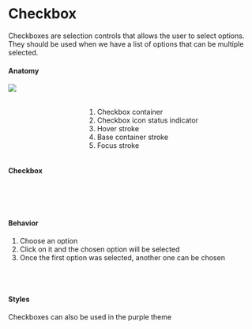 

<Meta title="Components | Checkbox" />

<div class="docs-title">
  <div>
    <h1 class="docs-title__text">Checkbox</h1>
  </div>
</div>

<div class="docs-content">
  <p>Checkboxes are selection controls that allows the user to select options. 
  They should be used when we have a list of options that can be multiple selected.
  </p> 

<h4>Anatomy</h4>
<div class="columns">
    <div class="column">
        <img src="docs/checkbox/checkbox-anatomy.png" />
    </div>
    <div class="column">
        <br />
        <br />
        <ol>
         <li>Checkbox container</li>
         <li>Checkbox icon status indicator</li>
         <li>Hover stroke</li>
         <li>Base container stroke</li>
         <li>Focus stroke</li>
        </ol> 
    </div>
</div>

#### Checkbox 

<Preview>
  <Story name="Checkbox">
    <Fragment>
         <Checkbox id="checkbox-1" label="Idle" name="checkbox" />
         <br />
         <Checkbox id="checkbox-2" label="Indeterminate" name="checkbox" indeterminate />
         <br />
         <Checkbox id="checkbox-3" label="Disabled Checked" name="checkbox" checked disabled/>
        <br />
         <Checkbox id="checkbox-4" label="Disabled Idle" name="checkbox" disabled/>
    </Fragment>
  </Story>
</Preview>

#### Behavior 
1. Choose an option
2. Click on it and the chosen option will be selected
3. Once the first option was selected, another one can be chosen
<br />
<br />

#### Styles
Checkboxes can also be used in the purple theme
<Preview>
  <Story name="Styles">
  <Fragment>
    <Checkbox className='lab-checkbox--purple' id="checkbox-5" label="Idle" name="checkbox2" />
    <br />
    <Checkbox className='lab-checkbox--purple' id="checkbox-6" label="Indeterminate" name="checkbox2" indeterminate />
  </Fragment>
  </Story>
</Preview>

</div>